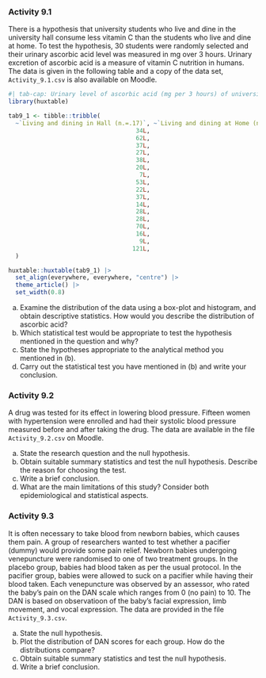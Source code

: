 ### Activity 9.1 {-}

There is a hypothesis that university students who live and dine in the university hall consume less vitamin C than the students who live and dine at home. To test the hypothesis, 30 students were randomly selected and their urinary ascorbic acid level was measured in mg over 3 hours. Urinary excretion of ascorbic acid is a measure of vitamin C nutrition in humans. The data is given in the following table and a copy of the data set, `Activity_9.1.csv` is also available on Moodle.

```r
#| tab-cap: Urinary level of ascorbic acid (mg per 3 hours) of university students
library(huxtable)

tab9_1 <- tibble::tribble(
  ~`Living and dining in Hall (n.=.17)`, ~`Living and dining at Home (n = 13)`,
                                    34L,                                  163L,
                                    62L,                                  205L,
                                    37L,                                   83L,
                                    27L,                                  372L,
                                    38L,                                   50L,
                                    20L,                                   22L,
                                     7L,                                   47L,
                                    53L,                                  255L,
                                    22L,                                   30L,
                                    37L,                                   89L,
                                    14L,                                   96L,
                                    28L,                                   48L,
                                    28L,                                   25L,
                                    70L,                                  163L,
                                    16L,                                    NA,
                                     9L,                                    NA,
                                   121L,                                    NA
  )

huxtable::huxtable(tab9_1) |>
  set_align(everywhere, everywhere, "centre") |> 
  theme_article() |> 
  set_width(0.8)
```

a) Examine the distribution of the data using a box-plot and histogram, and obtain descriptive statistics. How would you describe the distribution of ascorbic acid?
b) Which statistical test would be appropriate to test the hypothesis mentioned in the question and why?
c) State the hypotheses appropriate to the analytical method you mentioned in (b).
d) Carry out the statistical test you have mentioned in (b) and write your conclusion.

### Activity 9.2 {-}
A drug was tested for its effect in lowering blood pressure. Fifteen women with hypertension were enrolled and had their systolic blood pressure measured before and after taking the drug. The data are available in the file `Activity_9.2.csv` on Moodle.

a) State the research question and the null hypothesis.
b) Obtain suitable summary statistics and test the null hypothesis. Describe the reason for choosing the test. 
c) Write a brief conclusion.
d) What are the main limitations of this study? Consider both epidemiological and statistical aspects.

### Activity 9.3 {-}

It is often necessary to take blood from newborn babies, which causes them pain. A group of researchers wanted to test whether a pacifier (dummy) would provide some pain relief. Newborn babies undergoing venepuncture were randomised to one of two treatment groups. In the placebo group, babies had blood taken as per the usual protocol. In the pacifier group, babies were allowed to suck on a pacifier while having their blood taken. Each venepuncture was observed by an assessor, who rated the baby’s pain on the DAN scale which ranges from 0 (no pain) to 10. The DAN is based on observatioon of the baby’s facial expression, limb movement, and vocal expression. The data are
provided in the file `Activity_9.3.csv`.

a) State the null hypothesis.
b) Plot the distribution of DAN scores for each group. How do the distributions compare?
c) Obtain suitable summary statistics and test the null hypothesis.
d) Write a brief conclusion.
